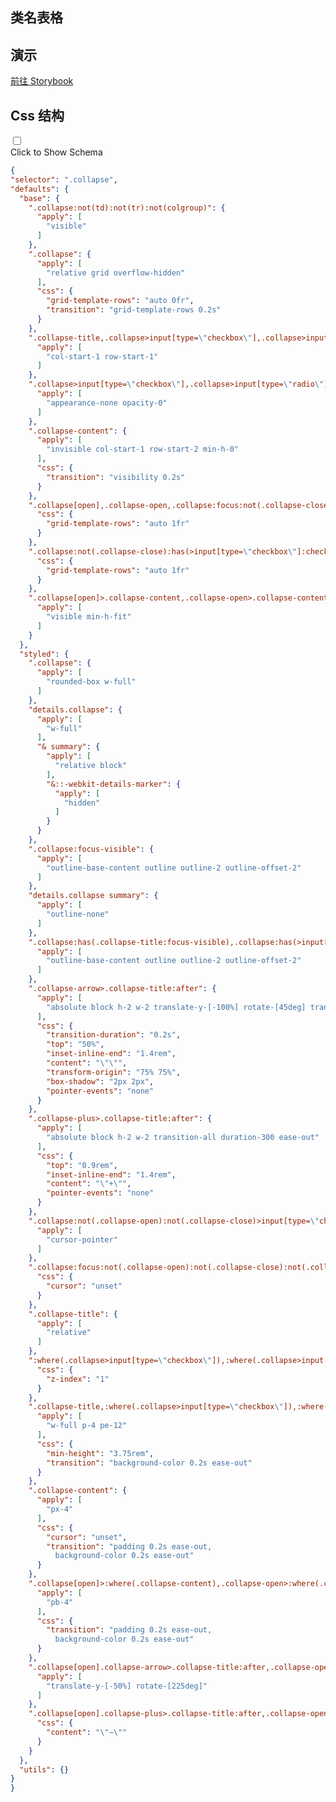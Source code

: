 

## 类名表格

<CssTable name="collapse" />



## 演示

[前往 Storybook](https://story.ui.icebreaker.top/?path=/docs/data-display-collapse--docs)

## Css 结构
<div className="collapse">
<input type="checkbox" /> 
<div class="collapse-title px-0">
<span class="btn">Click to Show Schema</span>
</div>
<div class="collapse-content"> 

```json
{
"selector": ".collapse",
"defaults": {
  "base": {
    ".collapse:not(td):not(tr):not(colgroup)": {
      "apply": [
        "visible"
      ]
    },
    ".collapse": {
      "apply": [
        "relative grid overflow-hidden"
      ],
      "css": {
        "grid-template-rows": "auto 0fr",
        "transition": "grid-template-rows 0.2s"
      }
    },
    ".collapse-title,.collapse>input[type=\"checkbox\"],.collapse>input[type=\"radio\"],.collapse-content": {
      "apply": [
        "col-start-1 row-start-1"
      ]
    },
    ".collapse>input[type=\"checkbox\"],.collapse>input[type=\"radio\"]": {
      "apply": [
        "appearance-none opacity-0"
      ]
    },
    ".collapse-content": {
      "apply": [
        "invisible col-start-1 row-start-2 min-h-0"
      ],
      "css": {
        "transition": "visibility 0.2s"
      }
    },
    ".collapse[open],.collapse-open,.collapse:focus:not(.collapse-close)": {
      "css": {
        "grid-template-rows": "auto 1fr"
      }
    },
    ".collapse:not(.collapse-close):has(>input[type=\"checkbox\"]:checked),.collapse:not(.collapse-close):has(>input[type=\"radio\"]:checked)": {
      "css": {
        "grid-template-rows": "auto 1fr"
      }
    },
    ".collapse[open]>.collapse-content,.collapse-open>.collapse-content,.collapse:focus:not(.collapse-close)>.collapse-content,.collapse:not(.collapse-close)>input[type=\"checkbox\"]:checked~.collapse-content,.collapse:not(.collapse-close)>input[type=\"radio\"]:checked~.collapse-content": {
      "apply": [
        "visible min-h-fit"
      ]
    }
  },
  "styled": {
    ".collapse": {
      "apply": [
        "rounded-box w-full"
      ]
    },
    "details.collapse": {
      "apply": [
        "w-full"
      ],
      "& summary": {
        "apply": [
          "relative block"
        ],
        "&::-webkit-details-marker": {
          "apply": [
            "hidden"
          ]
        }
      }
    },
    ".collapse:focus-visible": {
      "apply": [
        "outline-base-content outline outline-2 outline-offset-2"
      ]
    },
    "details.collapse summary": {
      "apply": [
        "outline-none"
      ]
    },
    ".collapse:has(.collapse-title:focus-visible),.collapse:has(>input[type=\"checkbox\"]:focus-visible),.collapse:has(>input[type=\"radio\"]:focus-visible)": {
      "apply": [
        "outline-base-content outline outline-2 outline-offset-2"
      ]
    },
    ".collapse-arrow>.collapse-title:after": {
      "apply": [
        "absolute block h-2 w-2 translate-y-[-100%] rotate-[45deg] transition-all ease-out"
      ],
      "css": {
        "transition-duration": "0.2s",
        "top": "50%",
        "inset-inline-end": "1.4rem",
        "content": "\"\"",
        "transform-origin": "75% 75%",
        "box-shadow": "2px 2px",
        "pointer-events": "none"
      }
    },
    ".collapse-plus>.collapse-title:after": {
      "apply": [
        "absolute block h-2 w-2 transition-all duration-300 ease-out"
      ],
      "css": {
        "top": "0.9rem",
        "inset-inline-end": "1.4rem",
        "content": "\"+\"",
        "pointer-events": "none"
      }
    },
    ".collapse:not(.collapse-open):not(.collapse-close)>input[type=\"checkbox\"],.collapse:not(.collapse-open):not(.collapse-close)>input[type=\"radio\"]:not(:checked),.collapse:not(.collapse-open):not(.collapse-close)>.collapse-title": {
      "apply": [
        "cursor-pointer"
      ]
    },
    ".collapse:focus:not(.collapse-open):not(.collapse-close):not(.collapse[open])>.collapse-title": {
      "css": {
        "cursor": "unset"
      }
    },
    ".collapse-title": {
      "apply": [
        "relative"
      ]
    },
    ":where(.collapse>input[type=\"checkbox\"]),:where(.collapse>input[type=\"radio\"])": {
      "css": {
        "z-index": "1"
      }
    },
    ".collapse-title,:where(.collapse>input[type=\"checkbox\"]),:where(.collapse>input[type=\"radio\"])": {
      "apply": [
        "w-full p-4 pe-12"
      ],
      "css": {
        "min-height": "3.75rem",
        "transition": "background-color 0.2s ease-out"
      }
    },
    ".collapse-content": {
      "apply": [
        "px-4"
      ],
      "css": {
        "cursor": "unset",
        "transition": "padding 0.2s ease-out,
          background-color 0.2s ease-out"
      }
    },
    ".collapse[open]>:where(.collapse-content),.collapse-open>:where(.collapse-content),.collapse:focus:not(.collapse-close)>:where(.collapse-content),.collapse:not(.collapse-close)>:where(input[type=\"checkbox\"]:checked~.collapse-content),.collapse:not(.collapse-close)>:where(input[type=\"radio\"]:checked~.collapse-content)": {
      "apply": [
        "pb-4"
      ],
      "css": {
        "transition": "padding 0.2s ease-out,
          background-color 0.2s ease-out"
      }
    },
    ".collapse[open].collapse-arrow>.collapse-title:after,.collapse-open.collapse-arrow>.collapse-title:after,.collapse-arrow:focus:not(.collapse-close)>.collapse-title:after,.collapse-arrow:not(.collapse-close)>input[type=\"checkbox\"]:checked~.collapse-title:after,.collapse-arrow:not(.collapse-close)>input[type=\"radio\"]:checked~.collapse-title:after": {
      "apply": [
        "translate-y-[-50%] rotate-[225deg]"
      ]
    },
    ".collapse[open].collapse-plus>.collapse-title:after,.collapse-open.collapse-plus>.collapse-title:after,.collapse-plus:focus:not(.collapse-close)>.collapse-title:after,.collapse-plus:not(.collapse-close)>input[type=\"checkbox\"]:checked~.collapse-title:after,.collapse-plus:not(.collapse-close)>input[type=\"radio\"]:checked~.collapse-title:after": {
      "css": {
        "content": "\"−\""
      }
    }
  },
  "utils": {}
}
}
```

</div>
</div>